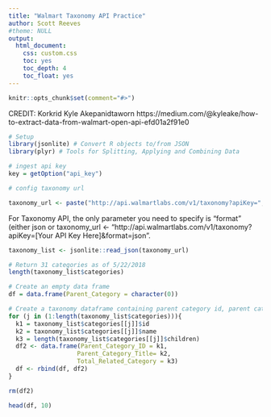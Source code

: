 ```yaml
---
title: "Walmart Taxonomy API Practice"
author: Scott Reeves
#theme: NULL
output: 
  html_document: 
    css: custom.css
    toc: yes
    toc_depth: 4
    toc_float: yes
---
```


```r
knitr::opts_chunk$set(comment="#>")
```

CREDIT: Korkrid Kyle Akepanidtaworn
https://medium.com/@kyleake/how-to-extract-data-from-walmart-open-api-efd01a2f91e0


```r
# Setup
library(jsonlite) # Convert R objects to/from JSON
library(plyr) # Tools for Splitting, Applying and Combining Data
```

```r
# ingest api key
key = getOption("api_key")
```

```r
# config taxonomy url

taxonomy_url <- paste("http://api.walmartlabs.com/v1/taxonomy?apiKey=", key, "&format=json", sep="")
```

For Taxonomy API, the only parameter you need to specify is "format" (either json or 
taxonomy_url <- "http://api.walmartlabs.com/v1/taxonomy?apiKey=[Your API Key Here]&format=json".

```r
taxonomy_list <- jsonlite::read_json(taxonomy_url)
```

```r
# Return 31 categories as of 5/22/2018
length(taxonomy_list$categories)
```

```r
# Create an empty data frame
df = data.frame(Parent_Category = character(0))
```

```r
# Create a taxonomy dataframe containing parent category id, parent category title, and total number of related categories
for (j in (1:length(taxonomy_list$categories))){
  k1 = taxonomy_list$categories[[j]]$id
  k2 = taxonomy_list$categories[[j]]$name
  k3 = length(taxonomy_list$categories[[j]]$children)
  df2 <- data.frame(Parent_Category_ID = k1,
                   Parent_Category_Title= k2,
                   Total_Related_Category = k3)
  df <- rbind(df, df2)
}

```

```r
rm(df2)

```

```r
head(df, 10)

```

